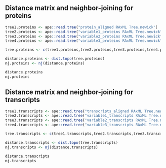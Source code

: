 ## Distance matrix and neighbor-joining for proteins
```r
tree1.proteins <- ape::read.tree("protein_aligned RAxML Tree.newick")
tree2.proteins <- ape::read.tree("variable1_proteins RAxML Tree.newick")
tree3.proteins <- ape::read.tree("variable2_proteins RAxML Tree.newick")
tree4.proteins <- ape::read.tree("variable3_proteins RAxML Tree.newick")

tree.proteins <- c(tree1.proteins,tree2.proteins,tree3.proteins,tree4.proteins)

distance.proteins <- dist.topo(tree.proteins)
nj.proteins <- nj(distance.proteins)

distance.proteins
nj.proteins
```

## Distance matrix and neighbor-joining for transcripts
```r
tree1.transcripts <- ape::read.tree("transcripts_aligned RAxML Tree.newick")
tree2.transcripts <- ape::read.tree("variable1_transcripts RAxML Tree.newick")
tree3.transcripts <- ape::read.tree("variable2_transcripts RAxML Tree.newick")
tree4.transcripts <- ape::read.tree("variable3_transcripts RAxML Tree.newick")

tree.transcripts <- c(tree1.transcripts,tree2.transcripts,tree3.transcripts,tree4.transcripts)

distance.transcripts <- dist.topo(tree.transcripts)
nj.transcripts <- nj(distance.transcripts)

distance.transcripts
nj.transcripts
```